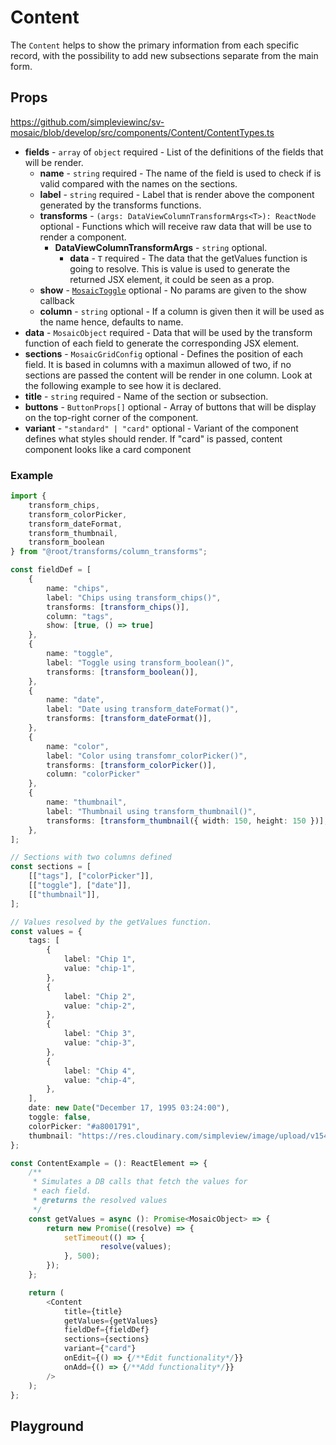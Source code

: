 
<Meta of={stories} />

# Content

The `Content` helps to show the primary information from each specific record, with the possibility to add new subsections separate from the main form.

## Props

https://github.com/simpleviewinc/sv-mosaic/blob/develop/src/components/Content/ContentTypes.ts

* **fields** - `array` of `object` required - List of the definitions of the fields that will be render.
	* **name** - `string` required - The name of the field is used to check if is valid compared with the names on the sections.
	* **label** - `string` required - Label that is render above the component generated by the transforms functions.
	* **transforms** - `(args: DataViewColumnTransformArgs<T>): ReactNode` optional - Functions which will receive raw data that will be use to render a component.
		* **DataViewColumnTransformArgs** - `string` optional.
			* **data** - `T` required - The data that the getValues function is going to resolve. This is value is used to generate the returned JSX element, it could be seen as a prop.
	* **show** - [`MosaicToggle`](/docs/components-form-readme--page#MosaicToggle-t-type) optional - No params are given to the show callback
	* **column** - `string` optional - If a column is given then it will be used as the name hence, defaults to name.
* **data** - `MosaicObject` required - Data that will be used by the transform function of each field to generate the corresponding JSX element.
* **sections** - `MosaicGridConfig` optional - Defines the position of each field. It is based in columns with a maximun allowed of two, if no sections are passed the content will be render in one column. Look at the following example to see how it is declared.
* **title** - `string` required - Name of the section or subsection.
* **buttons** - `ButtonProps[]` optional - Array of buttons that will be display on the top-right corner of the component.
* **variant** - `"standard" | "card"` optional - Variant of the component defines what styles should render. If "card" is passed, content component looks like a card component

### Example
```ts
import {
	transform_chips,
	transform_colorPicker,
	transform_dateFormat,
	transform_thumbnail,
	transform_boolean
} from "@root/transforms/column_transforms";

const fieldDef = [
	{
		name: "chips",
		label: "Chips using transform_chips()",
		transforms: [transform_chips()],
		column: "tags",
		show: [true, () => true]
	},
	{
		name: "toggle",
		label: "Toggle using transform_boolean()",
		transforms: [transform_boolean()],
	},
	{
		name: "date",
		label: "Date using transform_dateFormat()",
		transforms: [transform_dateFormat()],
	},
	{
		name: "color",
		label: "Color using transfomr_colorPicker()",
		transforms: [transform_colorPicker()],
		column: "colorPicker"
	},
	{
		name: "thumbnail",
		label: "Thumbnail using transform_thumbnail()",
		transforms: [transform_thumbnail({ width: 150, height: 150 })],
	},
];

// Sections with two columns defined
const sections = [
	[["tags"], ["colorPicker"]],
	[["toggle"], ["date"]],
	[["thumbnail"]],
];

// Values resolved by the getValues function.
const values = {
	tags: [
		{
			label: "Chip 1",
			value: "chip-1",
		},
		{
			label: "Chip 2",
			value: "chip-2",
		},
		{
			label: "Chip 3",
			value: "chip-3",
		},
		{
			label: "Chip 4",
			value: "chip-4",
		},
	],
	date: new Date("December 17, 1995 03:24:00"),
	toggle: false,
	colorPicker: "#a8001791",
	thumbnail: "https://res.cloudinary.com/simpleview/image/upload/v1542821844/clients/grandrapids/_OD_0354_c78fbb66-c75a-4804-9430-9af38ed8e9d5.jpg"
};

const ContentExample = (): ReactElement => {
	/**
	 * Simulates a DB calls that fetch the values for
	 * each field.
	 * @returns the resolved values
	 */
	const getValues = async (): Promise<MosaicObject> => {
		return new Promise((resolve) => {
			setTimeout(() => {
					resolve(values);
			}, 500);
		});
	};

	return (
		<Content
			title={title}
			getValues={getValues}
			fieldDef={fieldDef}
			sections={sections}
			variant={"card"}
			onEdit={() => {/**Edit functionality*/}}
			onAdd={() => {/**Add functionality*/}}
		/>
	);
};
```

## Playground

<Canvas of={stories.Playground} />
